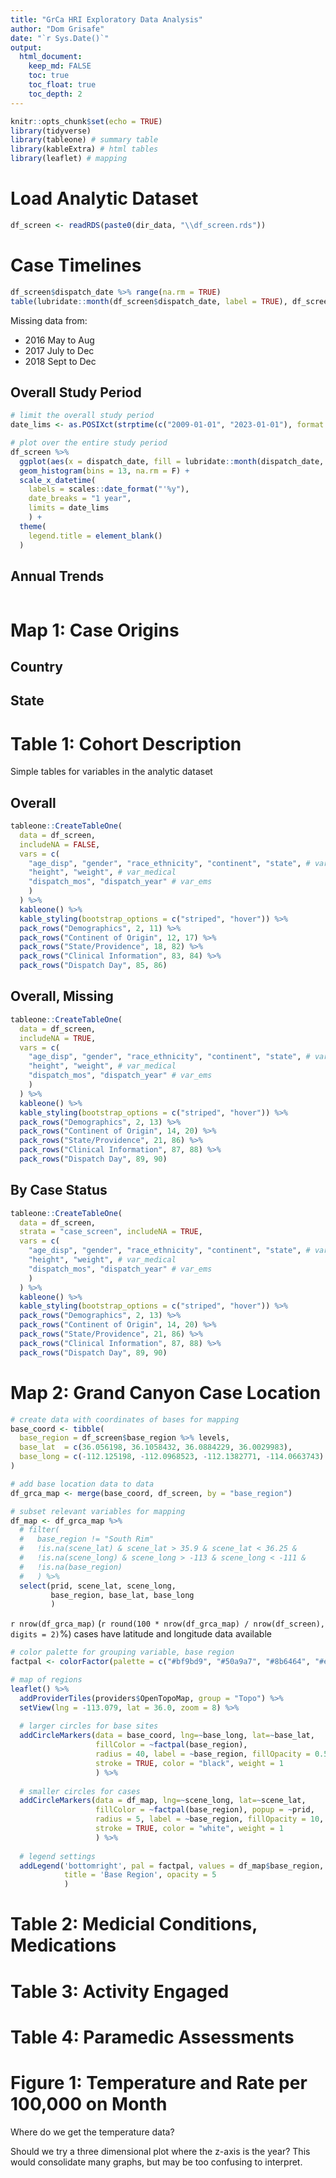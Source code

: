 ```yaml
---
title: "GrCa HRI Exploratory Data Analysis"
author: "Dom Grisafe"
date: "`r Sys.Date()`"
output: 
  html_document:
    keep_md: FALSE
    toc: true
    toc_float: true
    toc_depth: 2
---
```


```r
knitr::opts_chunk$set(echo = TRUE)
library(tidyverse)
library(tableone) # summary table
library(kableExtra) # html tables
library(leaflet) # mapping
```

# Load Analytic Dataset

```r
df_screen <- readRDS(paste0(dir_data, "\\df_screen.rds"))
```

# Case Timelines

```r
df_screen$dispatch_date %>% range(na.rm = TRUE)
table(lubridate::month(df_screen$dispatch_date, label = TRUE), df_screen$dispatch_year)
```
Missing data from:

* 2016 May to Aug
* 2017 July to Dec
* 2018 Sept to Dec

## Overall Study Period

```r
# limit the overall study period
date_lims <- as.POSIXct(strptime(c("2009-01-01", "2023-01-01"), format = "%Y-%m-%d"))    

# plot over the entire study period
df_screen %>% 
  ggplot(aes(x = dispatch_date, fill = lubridate::month(dispatch_date, label = TRUE))) +
  geom_histogram(bins = 13, na.rm = F) +
  scale_x_datetime(
    labels = scales::date_format("'%y"), 
    date_breaks = "1 year",
    limits = date_lims
    ) +
  theme(
    legend.title = element_blank()
  )
```

## Annual Trends

```r

```

# Map 1: Case Origins

## Country

## State


# Table 1: Cohort Description{.tabset}

Simple tables for variables in the analytic dataset

## Overall

```r
tableone::CreateTableOne(
  data = df_screen, 
  includeNA = FALSE,
  vars = c(
    "age_disp", "gender", "race_ethnicity", "continent", "state", # var_demographic
    "height", "weight", # var_medical
    "dispatch_mos", "dispatch_year" # var_ems
    )
  ) %>% 
  kableone() %>% 
  kable_styling(bootstrap_options = c("striped", "hover")) %>% 
  pack_rows("Demographics", 2, 11) %>% 
  pack_rows("Continent of Origin", 12, 17) %>% 
  pack_rows("State/Providence", 18, 82) %>% 
  pack_rows("Clinical Information", 83, 84) %>% 
  pack_rows("Dispatch Day", 85, 86)
```

## Overall, Missing

```r
tableone::CreateTableOne(
  data = df_screen, 
  includeNA = TRUE,
  vars = c(
    "age_disp", "gender", "race_ethnicity", "continent", "state", # var_demographic
    "height", "weight", # var_medical
    "dispatch_mos", "dispatch_year" # var_ems
    )
  ) %>% 
  kableone() %>% 
  kable_styling(bootstrap_options = c("striped", "hover")) %>% 
  pack_rows("Demographics", 2, 13) %>% 
  pack_rows("Continent of Origin", 14, 20) %>% 
  pack_rows("State/Providence", 21, 86) %>% 
  pack_rows("Clinical Information", 87, 88) %>% 
  pack_rows("Dispatch Day", 89, 90)
```

## By Case Status

```r
tableone::CreateTableOne(
  data = df_screen, 
  strata = "case_screen", includeNA = TRUE,
  vars = c(
    "age_disp", "gender", "race_ethnicity", "continent", "state", # var_demographic
    "height", "weight", # var_medical
    "dispatch_mos", "dispatch_year" # var_ems
    )
  ) %>% 
  kableone() %>% 
  kable_styling(bootstrap_options = c("striped", "hover")) %>% 
  pack_rows("Demographics", 2, 13) %>% 
  pack_rows("Continent of Origin", 14, 20) %>% 
  pack_rows("State/Providence", 21, 86) %>% 
  pack_rows("Clinical Information", 87, 88) %>% 
  pack_rows("Dispatch Day", 89, 90)
```


# Map 2: Grand Canyon Case Location

```r
# create data with coordinates of bases for mapping
base_coord <- tibble(
  base_region = df_screen$base_region %>% levels,
  base_lat  = c(36.056198, 36.1058432, 36.0884229, 36.0029983),
  base_long = c(-112.125198, -112.0968523, -112.1382771, -114.0663743)
)

# add base location data to data
df_grca_map <- merge(base_coord, df_screen, by = "base_region")
```

```r
# subset relevant variables for mapping
df_map <- df_grca_map %>% 
  # filter(
  #   base_region != "South Rim"
  #   !is.na(scene_lat) & scene_lat > 35.9 & scene_lat < 36.25 &
  #   !is.na(scene_long) & scene_long > -113 & scene_long < -111 &
  #   !is.na(base_region)
  #   ) %>%
  select(prid, scene_lat, scene_long, 
         base_region, base_lat, base_long
         ) 
```

`r nrow(df_grca_map)` (`r round(100 * nrow(df_grca_map) / nrow(df_screen), digits = 2)`%) cases have latitude and longitude data available

```r
# color palette for grouping variable, base region
factpal <- colorFactor(palette = c("#bf9bd9", "#50a9a7", "#8b6464", "#e11404"), df_map$base_region)

# map of regions
leaflet() %>% 
  addProviderTiles(providers$OpenTopoMap, group = "Topo") %>% 
  setView(lng = -113.079, lat = 36.0, zoom = 8) %>% 
  
  # larger circles for base sites
  addCircleMarkers(data = base_coord, lng=~base_long, lat=~base_lat,
                   fillColor = ~factpal(base_region),
                   radius = 40, label = ~base_region, fillOpacity = 0.5, 
                   stroke = TRUE, color = "black", weight = 1
                   ) %>% 
  
  # smaller circles for cases
  addCircleMarkers(data = df_map, lng=~scene_long, lat=~scene_lat,
                   fillColor = ~factpal(base_region), popup = ~prid,
                   radius = 5, label = ~base_region, fillOpacity = 10,
                   stroke = TRUE, color = "white", weight = 1
                   ) %>% 
  
  # legend settings
  addLegend('bottomright', pal = factpal, values = df_map$base_region,
            title = 'Base Region', opacity = 5
            )
```


# Table 2: Medicial Conditions, Medications

# Table 3: Activity Engaged

# Table 4: Paramedic Assessments

# Figure 1: Temperature and Rate per 100,000 on Month

Where do we get the temperature data?

Should we try a three dimensional plot where the z-axis is the year? This would consolidate many graphs, but may be too confusing to interpret.
